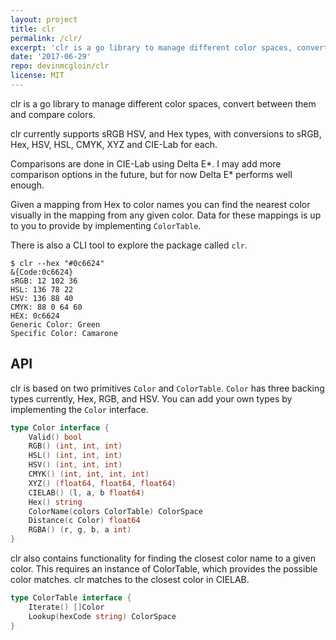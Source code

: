```yaml
---
layout: project
title: clr
permalink: /clr/
excerpt: 'clr is a go library to manage different color spaces, convert between them and compare colors.'
date: '2017-06-29'
repo: devinmcgloin/clr
license: MIT
---
```


clr is a go library to manage different color spaces, convert between them and
compare colors.

clr currently supports sRGB HSV, and Hex types, with conversions to sRGB, Hex, HSV,
HSL, CMYK, XYZ and CIE-Lab for each.

Comparisons are done in CIE-Lab using Delta E\*. I may add more comparison
options in the future, but for now Delta E\* performs well enough.

Given a mapping from Hex to color names you can find the nearest color visually
in the mapping from any given color. Data for these mappings is up to you to
provide by implementing `ColorTable`.

There is also a CLI tool to explore the package called `clr`.

```
$ clr --hex "#0c6624"
&{Code:0c6624}
sRGB: 12 102 36
HSL: 136 78 22
HSV: 136 88 40
CMYK: 88 0 64 60
HEX: 0c6624
Generic Color: Green
Specific Color: Camarone
```

## API

clr is based on two primitives `Color` and `ColorTable`. `Color` has three
backing types currently, Hex, RGB, and HSV. You can add your own types by
implementing the `Color` interface.

```go
type Color interface {
	Valid() bool
	RGB() (int, int, int)
	HSL() (int, int, int)
	HSV() (int, int, int)
	CMYK() (int, int, int, int)
	XYZ() (float64, float64, float64)
	CIELAB() (l, a, b float64)
	Hex() string
	ColorName(colors ColorTable) ColorSpace
	Distance(c Color) float64
	RGBA() (r, g, b, a int)
}
```

clr also contains functionality for finding the closest color name to a given
color. This requires an instance of ColorTable, which provides the possible
color matches. clr matches to the closest color in CIELAB.

```go
type ColorTable interface {
	Iterate() []Color
	Lookup(hexCode string) ColorSpace
}
```
